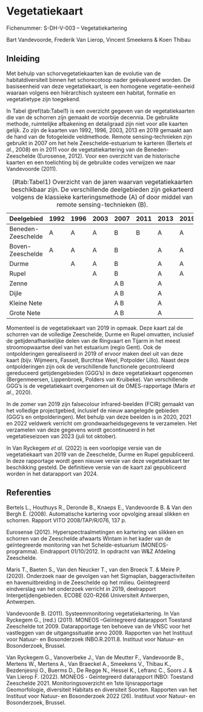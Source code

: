 # Vegetatiekaart

Fichenummer: S-DH-V-003 -- Vegetatiekartering

Bart Vandevoorde, Frederik Van Lierop, Vincent Smeekens & Koen Thibau

## Inleiding

Met behulp van schorvegetatiekaarten kan de evolutie van de habitatdiversiteit binnen het schorecotoop nader geëvalueerd worden. De basiseenheid van deze vegetatiekaart, is een homogene vegetatie-eenheid waaraan volgens een hiërarchisch systeem een habitat, formatie en vegetatietype zijn toegekend.

In Tabel \@ref(tab:Tabel1) is een overzicht gegeven van de vegetatiekaarten die van de schorren zijn gemaakt de voorbije decennia. De gebruikte methode, ruimtelijke afbakening en detailgraad zijn niet voor alle kaarten gelijk. Zo zijn de kaarten van 1992, 1996, 2003, 2013 en 2019 gemaakt aan de hand van de fotogeleide veldmethode. Remote sensing-technieken zijn gebruikt in 2007 om het hele Zeeschelde-estuarium te karteren (Bertels *et al*., 2008) en in 2011 voor de vegetatiekartering van de Beneden-Zeeschelde (Eurosense, 2012). Voor een overzicht van de historische kaarten en een toelichting bij de gebruikte codes verwijzen we naar Vandevoorde (2011).

Table: (#tab:Tabel1) Overzicht van de jaren waarvan vegetatiekaarten beschikbaar zijn. De verschillende deelgebieden zijn gekarteerd volgens de klassieke karteringsmethode (A) of door middel van remote sensing-technieken (B).

  -------------------------------------------------------------------------------------------------
  **Deelgebied**       **1992**   **1996**   **2003**   **2007**   **2011**   **2013**   **2019**
  -------------------- ---------- ---------- ---------- ---------- ---------- ---------- ----------
  Beneden-Zeeschelde   A          A          A          B          B          A          A

  Boven-Zeeschelde     A          A          A          B                     A          A

  Durme                           A          A          B                     A          A

  Rupel                                      A          B                     A          A

  Zenne                                                 A B                   A          

  Dijle                                                 A B                   A          

  Kleine Nete                                           A B                   A          

  Grote Nete                                            A B                   A          
  -------------------------------------------------------------------------------------------------

Momenteel is de vegetatiekaart van 2019 in opmaak. Deze kaart zal de schorren van de volledige Zeeschelde, Durme en Rupel omvatten, inclusief de getijdenafhankelijke delen van de Ringvaart en Tijarm in het meest stroomopwaartse deel van het estuarium (regio Gent). Ook de ontpolderingen gerealiseerd in 2019 of ervoor maken deel uit van deze kaart (bijv. Wijmeers, Fasseit, Burchtse Weel, Potpolder Lillo). Naast deze ontpolderingen zijn ook de verschillende functionele gecontroleerd gereduceerd getijdengebieden (GGG's) in deze vegetatiekaart opgenomen (Bergenmeersen, Lippenbroek, Polders van Kruibeke). Van verschillende GGG's is de vegetatiekaart overgenomen uit de OMES-rapportage (Maris *et al*., 2020).

In de zomer van 2019 zijn falsecolour infrared-beelden (FCIR) gemaakt van het volledige projectgebied, inclusief de nieuw aangelegde gebieden (GGG's en ontpolderingen). Met behulp van deze beelden is in 2020, 2021 en 2022 veldwerk verricht om grondwaarheidsgegevens te verzamelen. Het verzamelen van deze gegevens wordt gecontinueerd in het vegetatieseizoen van 2023 (juli tot oktober).

In Van Ryckegem *et al*. (2022) is een voorlopige versie van de vegetatiekaart van 2019 van de Zeeschelde, Durme en Rupel gepubliceerd. In deze rapportage wordt geen nieuwe versie van deze vegetatiekaart ter beschikking gesteld. De definitieve versie van de kaart zal gepubliceerd worden in het datarapport van 2024.

## Referenties

Bertels L., Houthuys R., Deronde B., Knaeps E., Vandevoorde B. & Van den Bergh E. (2008). Automatische kartering voor opvolging areaal slikken en schorren. Rapport VITO 2008/TAP/R/076, 137 p.

Eurosense (2012). Hyperspectraalmetingen en kartering van slikken en schorren van de Zeeschelde afwaarts Wintam in het kader van de geïntegreerde monitoring van het Schelde-estuarium (MONEOS-programma). Eindrapport 01/10/2012. In opdracht van W&Z Afdeling Zeeschelde.

Maris T., Baeten S., Van den Neucker T., van den Broeck T. & Meire P. (2020). Onderzoek naar de gevolgen van het Sigmaplan, baggeractiviteiten en havenuitbreiding in de Zeeschelde op het milieu. Geïntegreerd eindverslag van het onderzoek verricht in 2019, deelrapport Intergetijdengebieden. ECOBE 020-R266 Universiteit Antwerpen, Antwerpen.

Vandevoorde B. (2011). Systeemmonitoring vegetatiekartering. In Van Ryckegem G., (red.) (2011). MONEOS --Geïntegreerd datarapport Toestand Zeeschelde tot 2009. Datarapportage ten behoeve van de VNSC voor het vastleggen van de uitgangssituatie anno 2009. Rapporten van het Instituut voor Natuur- en Bosonderzoek INBO.R.2011.8. Instituut voor Natuur‐ en Bosonderzoek, Brussel.

Van Ryckegem G., Vanoverbeke J., Van de Meutter F., Vandevoorde B., Mertens W., Mertens A., Van Braeckel A., Smeekens V., Thibau K., Bezdenjesnji O., Buerms D., De Regge N., Hessel K., Lefranc C., Soors J. & Van Lierop F. (2022). MONEOS ‐ Geïntegreerd datarapport INBO: Toestand Zeeschelde 2021. Monitoringsoverzicht en 1ste lijnsrapportage Geomorfologie, diversiteit Habitats en diversiteit Soorten. Rapporten van het Instituut voor Natuur‐ en Bosonderzoek 2022 (26). Instituut voor Natuur‐ en Bosonderzoek, Brussel.

